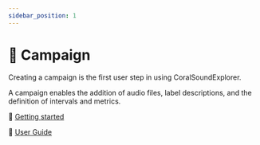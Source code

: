 ```yaml
---
sidebar_position: 1
---
```




# 📣 Campaign

<Fragment>
  Creating a campaign is the first user step in using CoralSoundExplorer.
</Fragment>

A campaign enables the addition of audio files, label descriptions, and the
definition of intervals and metrics.

🏃 [Getting started](./getting-started)

📖 [User Guide](./user-guide)
